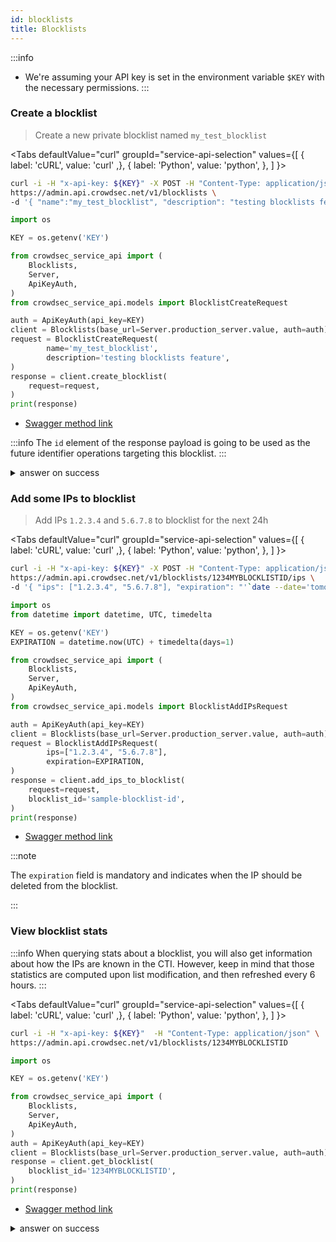 ```yaml
---
id: blocklists
title: Blocklists
---
```



:::info
 - We're assuming your API key is set in the environment variable `$KEY` with the necessary permissions.
:::

### Create a blocklist

> Create a new private blocklist named `my_test_blocklist`

<Tabs
  defaultValue="curl"
  groupId="service-api-selection"
  values={[
    { label: 'cURL', value: 'curl' ,},
    { label: 'Python', value: 'python', },
  ]
}>
<TabItem value="curl">

```bash
curl -i -H "x-api-key: ${KEY}" -X POST -H "Content-Type: application/json" \
https://admin.api.crowdsec.net/v1/blocklists \
-d '{ "name":"my_test_blocklist", "description": "testing blocklists feature" }' 
```

</TabItem>
<TabItem value="python">

```python
import os

KEY = os.getenv('KEY')

from crowdsec_service_api import (
    Blocklists,
    Server,
    ApiKeyAuth,
)
from crowdsec_service_api.models import BlocklistCreateRequest

auth = ApiKeyAuth(api_key=KEY)
client = Blocklists(base_url=Server.production_server.value, auth=auth)
request = BlocklistCreateRequest(
        name='my_test_blocklist',
        description='testing blocklists feature',
)
response = client.create_blocklist(
    request=request,
)
print(response)
```

</TabItem>
</Tabs>

 - [Swagger method link](https://admin.api.crowdsec.net/v1/docs#/Blocklists/createBlocklist)

:::info
The `id` element of the response payload is going to be used as the future identifier operations targeting this blocklist.
:::

<details>
  <summary>answer on success</summary>

```json
{
  "id": "1234MYBLOCKLISTID",
  "created_at": "2024-06-06T07:33:38.509837Z",
  "updated_at": "2024-06-06T07:33:38.509839Z",
  "name": "my_test_blocklist",
  "label": "my_test_blocklist",
  "description": "testing blocklists feature",
  "references": [],
  "is_private": true,
  "tags": [],
  "pricing_tier": "free",
  "source": "custom",
  "stats": {
    "content_stats": {
      "total_seen": 0,
      "total_fire": 0,
      "total_seen_1m": 0,
      "total_in_other_lists": 0,
      "total_false_positive": 0,
      "false_positive_removed_by_crowdsec": 0,
      "most_present_behaviors": [],
      "most_present_categories": [],
      "most_present_scenarios": [],
      "top_as": [],
      "top_attacking_countries": [],
      "top_ips": [],
      "updated_at": null
    },
    "usage_stats": {
      "engines_subscribed_directly": 0,
      "engines_subscribed_through_org": 0,
      "engines_subscribed_through_tag": 0,
      "total_subscribed_engines": 0,
      "updated_at": null
    },
    "addition_2days": 0,
    "addition_month": 0,
    "suppression_2days": 0,
    "suppression_month": 0,
    "change_2days_percentage": 0,
    "change_month_percentage": 0,
    "count": 0,
    "updated_at": null
  },
  "from_cti_query": null,
  "since": null,
  "shared_with": [],
  "organization_id": "MY-ORG-ID-abcdef1234",
  "subscribers": []
}

```

</details>


### Add some IPs to blocklist

> Add IPs `1.2.3.4` and `5.6.7.8` to blocklist for the next 24h

<Tabs
  defaultValue="curl"
  groupId="service-api-selection"
  values={[
    { label: 'cURL', value: 'curl' ,},
    { label: 'Python', value: 'python', },
  ]
}>
<TabItem value="curl">

```bash
curl -i -H "x-api-key: ${KEY}" -X POST -H "Content-Type: application/json" \
https://admin.api.crowdsec.net/v1/blocklists/1234MYBLOCKLISTID/ips \
-d '{ "ips": ["1.2.3.4", "5.6.7.8"], "expiration": "'`date --date='tomorrow' '+%FT%T'`'"}'
```

</TabItem>
<TabItem value="python">

```python
import os
from datetime import datetime, UTC, timedelta

KEY = os.getenv('KEY')
EXPIRATION = datetime.now(UTC) + timedelta(days=1)

from crowdsec_service_api import (
    Blocklists,
    Server,
    ApiKeyAuth,
)
from crowdsec_service_api.models import BlocklistAddIPsRequest

auth = ApiKeyAuth(api_key=KEY)
client = Blocklists(base_url=Server.production_server.value, auth=auth)
request = BlocklistAddIPsRequest(
        ips=["1.2.3.4", "5.6.7.8"],
        expiration=EXPIRATION,
)
response = client.add_ips_to_blocklist(
    request=request,
    blocklist_id='sample-blocklist-id',
)
print(response)
```

</TabItem>
</Tabs>

 - [Swagger method link](https://admin.api.crowdsec.net/v1/docs#/Blocklists/addIpsToBlocklist)


:::note

The `expiration` field is mandatory and indicates when the IP should be deleted from the blocklist.

:::


### View blocklist stats

:::info
When querying stats about a blocklist, you will also get information about how the IPs are known in the CTI.
However, keep in mind that those statistics are computed upon list modification, and then refreshed every 6 hours.
:::

<Tabs
  defaultValue="curl"
  groupId="service-api-selection"
  values={[
    { label: 'cURL', value: 'curl' ,},
    { label: 'Python', value: 'python', },
  ]
}>
<TabItem value="curl">

```bash
curl -i -H "x-api-key: ${KEY}"  -H "Content-Type: application/json" \
https://admin.api.crowdsec.net/v1/blocklists/1234MYBLOCKLISTID
```

</TabItem>
<TabItem value="python">

```python
import os

KEY = os.getenv('KEY')

from crowdsec_service_api import (
    Blocklists,
    Server,
    ApiKeyAuth,
)
auth = ApiKeyAuth(api_key=KEY)
client = Blocklists(base_url=Server.production_server.value, auth=auth)
response = client.get_blocklist(
    blocklist_id='1234MYBLOCKLISTID',
)
print(response)
```

</TabItem>
</Tabs>

 - [Swagger method link](https://admin.api.crowdsec.net/v1/docs#/Blocklists/getBlocklist)


<details>
  <summary>answer on success</summary>
```json
{
  "id": "1234MYBLOCKLISTID",
  "created_at": "2024-06-06T07:33:38.509000Z",
  "updated_at": "2024-06-06T07:33:38.509000Z",
  "name": "my_test_blocklist",
  "label": "my_test_blocklist",
  "description": "testing blocklists feature",
  "references": [],
  "is_private": true,
  "tags": [],
  "pricing_tier": "free",
  "source": "custom",
  "stats": {
    "content_stats": {
      "total_seen": 1,
      "total_fire": 0,
      "total_seen_1m": 0,
      "total_in_other_lists": 1,
      "total_false_positive": 0,
      "false_positive_removed_by_crowdsec": 0,
      "most_present_behaviors": [
        {
          "name": "ssh:bruteforce",
          "label": "SSH Bruteforce",
          "description": "IP has been reported for performing brute force on ssh services.",
          "references": [],
          "total_ips": 1
        },
        {
          "name": "http:dos",
          "label": "HTTP DoS",
          "description": "IP has been reported trying to perform denial of service attacks.",
          "references": [],
          "total_ips": 1
        },
        {
          "name": "tcp:scan",
          "label": "TCP Scan",
          "description": "IP has been reported for performing TCP port scanning.",
          "references": [],
          "total_ips": 1
        },
        {
          "name": "http:scan",
          "label": "HTTP Scan",
          "description": "IP has been reported for performing actions related to HTTP vulnerability scanning and discovery.",
          "references": [],
          "total_ips": 1
        },
        {
          "name": "http:exploit",
          "label": "HTTP Exploit",
          "description": "IP has been reported for attempting to exploit a vulnerability in a web application.",
          "references": [],
          "total_ips": 1
        },
        {
          "name": "http:bruteforce",
          "label": "HTTP Bruteforce",
          "description": "IP has been reported for performing a HTTP brute force attack (either generic HTTP probing or applicative related brute force).",
          "references": [],
          "total_ips": 1
        }
      ],
      "most_present_categories": [
        {
          "name": "proxy:vpn",
          "label": "VPN",
          "description": "IP exposes a VPN service or is being flagged as one.",
          "total_ips": 1
        }
      ],
      "most_present_scenarios": [
        {
          "name": "crowdsecurity/nginx-req-limit-exceeded",
          "label": "Nginx request limit exceeded",
          "description": "Detects IPs which violate nginx's user set request limit.",
          "references": [],
          "total_ips": 1
        },
        {
          "name": "crowdsecurity/jira_cve-2021-26086",
          "label": "Jira CVE-2021-26086 exploitation",
          "description": "Detect Atlassian Jira CVE-2021-26086 exploitation attemps",
          "references": [],
          "total_ips": 1
        },
        {
          "name": "crowdsecurity/http-bad-user-agent",
          "label": "Bad User Agent",
          "description": "Detect usage of bad User Agent",
          "references": [],
          "total_ips": 1
        },
        {
          "name": "crowdsecurity/ssh-bf",
          "label": "SSH Bruteforce",
          "description": "Detect ssh bruteforce",
          "references": [],
          "total_ips": 1
        },
        {
          "name": "crowdsecurity/CVE-2017-9841",
          "label": "PHP Unit Test Framework CVE-2017-9841",
          "description": "Detect CVE-2017-9841 exploits",
          "references": [],
          "total_ips": 1
        },
        {
          "name": "crowdsecurity/vpatch-env-access",
          "label": "Access to .env file",
          "description": "Detect access to .env files",
          "references": [],
          "total_ips": 1
        },
        {
          "name": "firewallservices/pf-scan-multi_ports",
          "label": "PF Scan Multi Ports",
          "description": "ban IPs that are scanning us",
          "references": [],
          "total_ips": 1
        },
        {
          "name": "crowdsecurity/ssh-slow-bf",
          "label": "SSH Slow Bruteforce",
          "description": "Detect slow ssh bruteforce",
          "references": [],
          "total_ips": 1
        },
        {
          "name": "crowdsecurity/http-bf-wordpress_bf_xmlrpc",
          "label": "WP XMLRPC bruteforce",
          "description": "detect wordpress bruteforce on xmlrpc",
          "references": [],
          "total_ips": 1
        },
        {
          "name": "crowdsecurity/http-probing",
          "label": "HTTP Probing",
          "description": "Detect site scanning/probing from a single ip",
          "references": [],
          "total_ips": 1
        }
      ],
      "top_as": [
        {
          "as_num": "0",
          "as_name": "AS0",
          "total_ips": 1
        }
      ],
      "top_attacking_countries": [
        {
          "country_short": "AU",
          "total_ips": 1
        }
      ],
      "top_ips": [
        {
          "ip": "1.2.3.4",
          "total_signals_1m": 4,
          "reputation": "suspicious"
        }
      ],
      "updated_at": "2024-06-06T10:31:28.724000Z"
    },
    "usage_stats": {
      "engines_subscribed_directly": 0,
      "engines_subscribed_through_org": 0,
      "engines_subscribed_through_tag": 0,
      "total_subscribed_engines": 0,
      "updated_at": "2024-06-06T10:31:28.727000Z"
    },
    "addition_2days": 2,
    "addition_month": 2,
    "suppression_2days": 0,
    "suppression_month": 0,
    "change_2days_percentage": 100,
    "change_month_percentage": 100,
    "count": 2,
    "updated_at": "2024-06-06T10:31:28.727000Z"
  },
  "from_cti_query": null,
  "since": null,
  "shared_with": [],
  "organization_id": "MY-ORG-ID-abcdef1234",
  "subscribers": []
}

```
</details>


### Subscribe to a blocklist

You can see details about the [subscriber's logic here](/console/service_api/blocklists.md#blocklist-subscription-mechanism).

<Tabs
  defaultValue="curl"
  groupId="service-api-selection"
  values={[
    { label: 'cURL', value: 'curl' ,},
    { label: 'Python', value: 'python', },
  ]
}>
<TabItem value="curl">

```bash
curl -i -H "x-api-key: ${KEY}" -X POST -H "Content-Type: application/json" \
https://admin.api.crowdsec.net/v1//blocklists/1234MYBLOCKLISTID/subscribers \
-d '{ "ids": ["SECENGINEID5678"], "entity_type": "engine", "remediation": "ban" }'
```

</TabItem>
<TabItem value="python">

```python
import os

KEY = os.getenv('KEY')

from crowdsec_service_api import (
    Blocklists,
    Server,
    ApiKeyAuth,
)
from crowdsec_service_api.models import BlocklistSubscriptionRequest

auth = ApiKeyAuth(api_key=KEY)
client = Blocklists(base_url=Server.production_server.value, auth=auth)
request = BlocklistSubscriptionRequest(
        ids=['SECENGINEID5678'],
        entity_type='engine',
        remediation="ban",
)
response = client.subscribe_blocklist(
    request=request,
    blocklist_id='1234MYBLOCKLISTID',
)
print(response)
```

</TabItem>
</Tabs>

 - [Swagger method link](https://admin.api.crowdsec.net/v1/docs#/Blocklists/subscribeBlocklist)

<details>
  <summary>answer on success</summary>
```json
{"updated":["SECENGINEID5678"],"errors":[]}
```
</details>


### Download blocklist content

<Tabs
  defaultValue="curl"
  groupId="service-api-selection"
  values={[
    { label: 'cURL', value: 'curl' ,},
    { label: 'Python', value: 'python', },
  ]
}>
<TabItem value="curl">

```bash
GET -H "x-api-key: ${KEY}" https://admin.api.crowdsec.net/v1/blocklists/1234MYBLOCKLISTID/download
```

</TabItem>
<TabItem value="python">

```python
import os

KEY = os.getenv('KEY')

from crowdsec_service_api import (
    Blocklists,
    Server,
    ApiKeyAuth,
)
auth = ApiKeyAuth(api_key=KEY)
client = Blocklists(base_url=Server.production_server.value, auth=auth)
response = client.download_blocklist_content(
    blocklist_id='1234MYBLOCKLISTID',
    if_modified_since=None,
    if_none_match=None,
)
print(response)
```

</TabItem>
</Tabs>

<details>
  <summary>answer on success</summary>
```text
1.2.3.4
5.6.7.8
```
</details>
